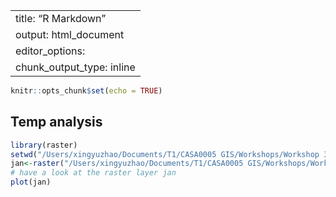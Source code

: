 |                           |
|---------------------------|
| title: "R Markdown"       |
| output: html_document     |
| editor_options:           |
| chunk_output_type: inline |

```r
knitr::opts_chunk$set(echo = TRUE)
```

## **Temp analysis**

```r
library(raster)
setwd("/Users/xingyuzhao/Documents/T1/CASA0005 GIS/Workshops/Workshop 3/prac3")
jan<-raster("/Users/xingyuzhao/Documents/T1/CASA0005 GIS/Workshops/Workshop 3/prac3/prac3_data/wc2.1_5m_tmax_01.tif")
# have a look at the raster layer jan
plot(jan)
```
